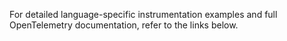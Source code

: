 For detailed language-specific instrumentation examples and full OpenTelemetry documentation, refer to the links below.
